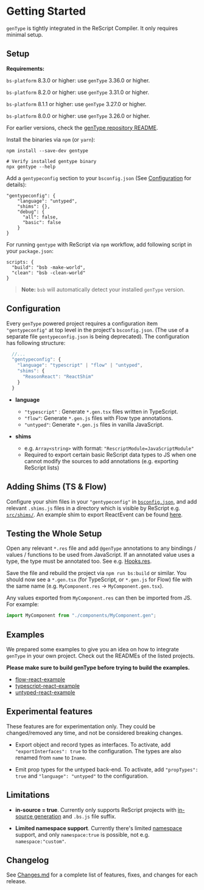 # Getting Started

`genType` is tightly integrated in the ReScript Compiler. It only requires minimal setup.

## Setup

<Warn>

**Requirements:**

`bs-platform` 8.3.0 or higher: use `genType` 3.36.0 or higher.

`bs-platform` 8.2.0 or higher: use `genType` 3.31.0 or higher.

`bs-platform` 8.1.1 or higher: use `genType` 3.27.0 or higher.

`bs-platform` 8.0.0 or higher: use `genType` 3.26.0 or higher.

For earlier versions, check the [genType repository README](https://github.com/reason-association/genType).

</Warn>

Install the binaries via `npm` (or `yarn`):

```
npm install --save-dev gentype

# Verify installed gentype binary
npx gentype --help
```

Add a `gentypeconfig` section to your `bsconfig.json` (See [Configuration](#configuration) for details):

```
"gentypeconfig": {
    "language": "untyped",
    "shims": {},
    "debug": {
      "all": false,
      "basic": false
    }
}
```

For running `gentype` with ReScript via `npm` workflow, add following script in your `package.json`:

```
scripts: {
  "build": "bsb -make-world",
  "clean": "bsb -clean-world"
}
```

> **Note:** `bsb` will automatically
> detect your installed `genType` version.

## Configuration

Every `genType` powered project requires a configuration item `"gentypeconfig"`
at top level in the project's `bsconfig.json`. (The use of a separate file
`gentypeconfig.json` is being deprecated). The configuration has following
structure:

```js
  //...
  "gentypeconfig": {
    "language": "typescript" | "flow" | "untyped",
    "shims": {
      "ReasonReact": "ReactShim"
    }
  }
```

- **language**

  - `"typescript"` : Generate `*.gen.tsx` files written in TypeScript.
  - `"flow"`: Generate `*.gen.js` files with Flow type annotations.
  - `"untyped"`: Generate `*.gen.js` files in vanilla JavaScript.

- **shims**
  - e.g. `Array<string>` with format: `"RescriptModule=JavaScriptModule"`
  - Required to export certain basic ReScript data types to JS when one cannot modify the sources to add annotations (e.g. exporting ReScript lists)

## Adding Shims (TS & Flow)

Configure your shim files in your `"gentypeconfig"` in [`bsconfig.json`](https://github.com/reason-association/genType/blob/master/examples/typescript-react-example/bsconfig.json), and add relevant `.shims.js` files in a directory which is visible by ReScript e.g.  [`src/shims/`](https://github.com/reason-association/genType/blob/master/examples/typescript-react-example/src/shims). An example shim to export ReactEvent can be found [here](https://github.com/reason-association/genType/blob/master/examples/typescript-react-example/src/shims/ReactEvent.shim.ts).

## Testing the Whole Setup

Open any relevant `*.res` file and add `@genType` annotations to any bindings / values / functions to be used from JavaScript. If an annotated value uses a type, the type must be annotated too. See e.g.  [Hooks.res](https://github.com/reason-association/genType/blob/master/examples/typescript-react-example/src/Hooks.res).

Save the file and rebuild the project via `npm run bs:build` or similar. You should now see a `*.gen.tsx` (for TypeScript, or `*.gen.js` for Flow) file with the same name (e.g. `MyComponent.res` -> `MyComponent.gen.tsx`).  

Any values exported from `MyComponent.res` can then be imported from JS. For example:

```js
import MyComponent from "./components/MyComponent.gen";
```

## Examples

We prepared some examples to give you an idea on how to integrate `genType` in your own project. Check out the READMEs of the listed projects.

**Please make sure to build genType before trying to build the examples.**

- [flow-react-example](https://github.com/reason-association/genType/tree/master/examples/flow-react-example)
- [typescript-react-example](https://github.com/reason-association/genType/tree/master/examples/typescript-react-example)
- [untyped-react-example](https://github.com/reason-association/genType/tree/master/examples/untyped-react-example)

## Experimental features

These features are for experimentation only. They could be changed/removed any time, and not be considered breaking changes.

- Export object and record types as interfaces. To activate, add `"exportInterfaces": true` to the configuration. The types are also renamed from `name` to `Iname`.

- Emit prop types for the untyped back-end. To activate, add `"propTypes": true` and `"language": "untyped"` to the configuration.

## Limitations

- **in-source = true**. Currently only supports ReScript projects with [in-source generation](/docs/manual/latest/build-configuration#package-specs) and `.bs.js` file suffix.

- **Limited namespace support**. Currently there's limited [namespace](/docs/manual/latest/build-configuration#name-namespace) support, and only `namespace:true` is possible, not e.g. `namespace:"custom"`.

## Changelog

See [Changes.md](https://github.com/reason-association/genType/blob/master/Changes.md) for a complete list of features, fixes, and changes for each release.

